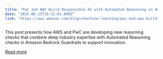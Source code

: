 ```yaml
---
title: "PwC and AWS Build Responsible AI with Automated Reasoning on Amazon Bedrock"
date: "2025-08-13T19:32:01.000Z"
link: "https://aws.amazon.com/blogs/machine-learning/pwc-and-aws-build-responsible-ai-with-automated-reasoning-on-amazon-bedrock/"
---
```


This post presents how AWS and PwC are developing new reasoning checks that combine deep industry expertise with Automated Reasoning checks in Amazon Bedrock Guardrails to support innovation.

[Read more](https://aws.amazon.com/blogs/machine-learning/pwc-and-aws-build-responsible-ai-with-automated-reasoning-on-amazon-bedrock/)
